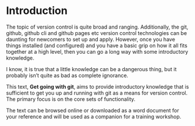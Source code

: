 # Introduction {.unnumbered}

The topic of version control is quite broad and ranging.
Additionally, the git, github, github cli and github pages etc version control technologies can be daunting for newcomers to set up and apply.
However, once you have things installed (and configured) and you have a basic grip on how it all fits together at a high level, then you can go a long way with some introductory knowledge.

I know, it is true that a little knowledge can be a dangerous thing, but it probably isn't quite as bad as complete ignorance.

This text, **Get going with git**, aims to provide introductory knowledge that is sufficient to get you up and running with git as a means for version control.
The primary focus is on the core sets of functionality.

The text can be browsed online or downloaded as a word document for your reference and will be used as a companion for a training workshop.


